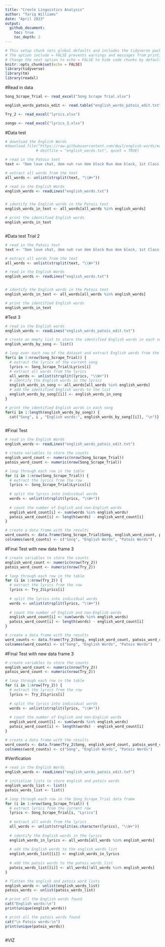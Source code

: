 ```yaml
---
title: "Creole Linguistics Analysis"
author: "Tariq Williams" 
date: "April 2023"
output: 
  github_document: 
    toc: true
    toc_depth: 2
---
```


```r
# This setup chunk sets global defaults and includes the tidyverse packages
# The option include = FALSE prevents warnings and messages from printing to your report.
# Change the next option to echo = FALSE to hide code chunks by default 
knitr::opts_chunk$set(echo = FALSE)
library(tidyverse)
library(tm)
library(readxl)
```

#Read in data

```r

Song_Scrape_Trial <- read_excel("Song Scrape Trial.xlsx")

english_words_patois_edit <- read.table("english_words_patois_edit.txt", header = FALSE, col.names = "words")

Try_2 <- read_excel("lyrics.xlsx")

zongo <- read_excel("lyrics_3.xlsx")
```

#Data test 

```r


# download the English Words 
#download.file("https://raw.githubusercontent.com/dwyl/english-words/master/words.txt",
              # destfile = "english_words.txt", quiet = TRUE)

# read in the Patois text
text <- "Dem love chat, dem nuh run dem block Run dem block, 1st Class Outside wid half-dozen gunman ready fi do the action"

# extract all words from the text
all_words <- unlist(strsplit(text, "\\W+"))

# read in the English Words 
english_words <- readLines("english_words.txt")


# identify the English words in the Patois text
english_words_in_text <- all_words[all_words %in% english_words]

# print the identified English words
english_words_in_text



````


#Data test Trial 2 

```r

# read in the Patois text
text <- "Dem love chat, dem nuh run dem block Run dem block, 1st Class Outside wid half-dozen gunman ready fi do the action"

# extract all words from the text
all_words <- unlist(strsplit(text, "\\W+"))

# read in the English Words 
english_words <- readLines("english_words.txt")


# identify the English words in the Patois text
english_words_in_text <- all_words[all_words %in% english_words]

# print the identified English words
english_words_in_text


````

#Test 3 

````r

# read in the English words 
english_words <- readLines("english_words_patois_edit.txt")

# create an empty list to store the identified English words in each song
english_words_by_song <- list()

# loop over each row of the dataset and extract English words from the lyrics
for(i in 1:nrow(Song_Scrape_Trial)) {
  # extract the lyrics of the current song
  lyrics <- Song_Scrape_Trial$Lyrics[i]
  # extract all words from the lyrics
  all_words <- unlist(strsplit(lyrics, "\\W+"))
  # identify the English words in the lyrics
  english_words_in_song <- all_words[all_words %in% english_words]
  # add the identified English words to the list
  english_words_by_song[[i]] <- english_words_in_song
}

# print the identified English words in each song
for(i in 1:length(english_words_by_song)) {
  cat("Song", i , "English words:", english_words_by_song[[i]], "\n")}



````


#Final Test 

```r


# read in the English Words 
english_words <- readLines("english_words_patois_edit.txt")

# create variables to store the counts
english_word_count <- numeric(nrow(Song_Scrape_Trial))
patois_word_count <- numeric(nrow(Song_Scrape_Trial))

# loop through each row in the table
for (i in 1:nrow(Song_Scrape_Trial)) {
  # extract the lyrics from the row
  lyrics <- Song_Scrape_Trial$Lyrics[i]
  
  # split the lyrics into individual words
  words <- unlist(strsplit(lyrics, "\\W+"))
  
  # count the number of English and non-English words
  english_word_count[i] <- sum(words %in% english_words)
  patois_word_count[i] <- length(words) - english_word_count[i]
}

# create a data frame with the results
word_counts <- data.frame(Song_Scrape_Trial$Song, english_word_count, patois_word_count)
colnames(word_counts) <- c("Song", "English Words", "Patois Words")


````


#Final Test with new data frame 3 

```r

# create variables to store the counts
english_word_count <- numeric(nrow(Try_2))
patois_word_count <- numeric(nrow(Try_2))

# loop through each row in the table
for (i in 1:nrow(Try_2)) {
  # extract the lyrics from the row
  lyrics <- Try_2$Lyrics[i]
  
  # split the lyrics into individual words
  words <- unlist(strsplit(lyrics, "\\W+"))
  
  # count the number of English and non-English words
  english_word_count[i] <- sum(words %in% english_words)
  patois_word_count[i] <- length(words) - english_word_count[i]
}

# create a data frame with the results
word_counts <- data.frame(Try_2$Song, english_word_count, patois_word_count)
colnames(word_counts) <- c("Song", "English Words", "Patois Words")


```` 


#Final Test with new data frame 3 

```r

# create variables to store the counts
english_word_count <- numeric(nrow(Try_2))
patois_word_count <- numeric(nrow(Try_2))

# loop through each row in the table
for (i in 1:nrow(Try_2)) {
  # extract the lyrics from the row
  lyrics <- Try_2$Lyrics[i]
  
  # split the lyrics into individual words
  words <- unlist(strsplit(lyrics, "\\W+"))
  
  # count the number of English and non-English words
  english_word_count[i] <- sum(words %in% english_words)
  patois_word_count[i] <- length(words) - english_word_count[i]
}

# create a data frame with the results
word_counts <- data.frame(Try_2$Song, english_word_count, patois_word_count)
colnames(word_counts) <- c("Song", "English Words", "Patois Words")


```` 

#Verification 

```r

# read in the English Words
english_words <- readLines("english_words_patois_edit.txt")

# initialize lists to store english and patois words
english_words_list <- list()
patois_words_list <- list()

# loop through each row in the Song_Scrape_Trial data frame
for (i in 1:nrow(Song_Scrape_Trial)) {
  # extract lyrics from the current row
  lyrics <- Song_Scrape_Trial[i, "Lyrics"]
  
  # extract all words from the lyrics
  all_words <- unlist(strsplit(as.character(lyrics), "\\W+"))
  
  # identify the English words in the lyrics
  english_words_in_lyrics <- all_words[all_words %in% english_words]
  
  # add the English words to the english_words_list
  english_words_list[[i]] <- english_words_in_lyrics
  
  # add the patois words to the patois_words_list
  patois_words_list[[i]] <- all_words[!all_words %in% english_words]
}

# flatten the english and patois word lists
english_words <- unlist(english_words_list)
patois_words <- unlist(patois_words_list)

# print all the English words found
cat("English words:\n")
print(unique(english_words))

# print all the patois words found
cat("\n Patois words:\n")
print(unique(patois_words))



`````

#VIZ 

`````r





`````
